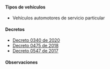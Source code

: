 #### Tipos de vehículos

- Vehículos automotores de servicio particular

#### Decretos

- [Decreto 0340 de 2020](https://manizales.gov.co/wp-content/uploads/CamScanner-04-13-2020-17.38.29_1.pdf)
- [Decreto 0475 de 2018](/manizales/decreto-0475-de-2018.pdf)
- [Decreto 0547 de 2017](/manizales/decreto-0547-de-2017.pdf)

#### Observaciones

<TweetEmbed id="1433929514300628995" />
